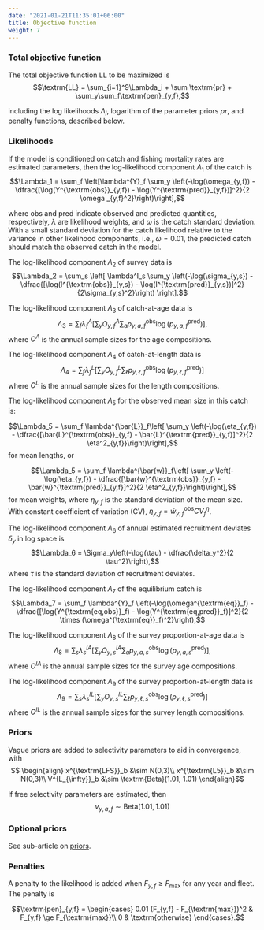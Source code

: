 ```yaml
---
date: "2021-01-21T11:35:01+06:00"
title: Objective function
weight: 7
---
```


### Total objective function

The total objective function $\textrm{LL}$ to be maximized is
$$\textrm{LL} = \sum_{i=1}^9\Lambda_i + \sum \textrm{pr} + \sum_y\sum_f\textrm{pen}_{y,f},$$

including the log likelihoods $\Lambda_i$, logarithm of the parameter priors $pr$, and penalty functions, described below.

### Likelihoods

If the model is conditioned on catch and fishing mortality rates are estimated parameters, then the log-likelihood component $\Lambda_1$ of the catch is
$$\Lambda_1 = \sum_f \left[\lambda^{Y}_f \sum_y \left(-\log(\omega_{y,f}) - \dfrac{[\log(Y^{\textrm{obs}}_{y,f}) - \log(Y^{\textrm{pred}}_{y,f})]^2}{2 \omega _{y,f}^2}\right)\right],$$

where $\textrm{obs}$ and $\textrm{pred}$ indicate observed and predicted quantities, respectively, $\lambda$ are likelihood weights, and $\omega$ is the catch standard deviation. With a small standard deviation for the catch likelihood relative to the variance in other likelihood components, i.e., $\omega = 0.01$, the predicted catch should match the observed catch in the model.

The log-likelihood component $\Lambda_2$ of survey data is
$$\Lambda_2 = \sum_s \left[ \lambda^I_s \sum_y \left(-\log(\sigma_{y,s}) - \dfrac{[\log(I^{\textrm{obs}}_{y,s}) - \log(I^{\textrm{pred}}_{y,s})]^2}{2\sigma_{y,s}^2}\right) \right].$$

The log-likelihood component $\Lambda_3$ of catch-at-age data is
$$\Lambda_3 = \sum_f \lambda^A_f \left[\sum_y O^A_{y,f} \sum_a p^{\textrm{obs}}_{y,a,f} \log(p^{\textrm{pred}}_{y,a,f})\right],$$
where $O^A$ is the annual sample sizes for the age compositions.

The log-likelihood component $\Lambda_4$ of catch-at-length data is
$$\Lambda_4 = \sum_f \lambda^L_f \left[ \sum_y O^L_{y,f} \sum_{\ell} p^{\textrm{obs}}_{y,\ell,f} \log(p^{\textrm{pred}}_{y,\ell,f})\right]$$
where $O^L$ is the annual sample sizes for the length compositions.

The log-likelihood component $\Lambda_5$ for the observed mean size in this catch is:

$$\Lambda_5 = \sum_f \lambda^{\bar{L}}_f\left[ \sum_y \left(-\log(\eta_{y,f}) - \dfrac{[\bar{L}^{\textrm{obs}}_{y,f} - \bar{L}^{\textrm{pred}}_{y,f}]^2}{2 \eta^2_{y,f}}\right)\right],$$
for mean lengths, or

$$\Lambda_5 = \sum_f \lambda^{\bar{w}}_f\left[ \sum_y \left(-\log(\eta_{y,f}) - \dfrac{[\bar{w}^{\textrm{obs}}_{y,f} - \bar{w}^{\textrm{pred}}_{y,f}]^2}{2 \eta^2_{y,f}}\right)\right],$$
for mean weights, where $\eta_{y,f}$ is the standard deviation of the mean size. With constant coefficient of variation (CV), $\eta_{y,f} = \bar{w}^{\textrm{obs}}_{y,f} CV^{\eta}_f$.

The log-likelihood component $\Lambda_6$ of annual estimated recruitment deviates $\delta_y$ in log space is
$$\Lambda_6 = \Sigma_y\left(-\log(\tau) - \dfrac{\delta_y^2}{2 \tau^2}\right),$$
where $\tau$ is the standard deviation of recruitment deviates.

The log-likelihood component $\Lambda_7$ of the equilibrium catch is
$$\Lambda_7 = \sum_f \lambda^{Y}_f \left(-\log(\omega^{\textrm{eq}}_f) - \dfrac{[\log(Y^{\textrm{eq,obs}}_f) - \log(Y^{\textrm{eq,pred}}_f)]^2}{2 \times (\omega^{\textrm{eq}}_f)^2}\right),$$

The log-likelihood component $\Lambda_8$ of the survey proportion-at-age data is
$$\Lambda_8 = \sum_s \lambda^{IA}_s \left[\sum_y O^{IA}_{y,s} \sum_a p^{\textrm{obs}}_{y,a,s} \log(p^{\textrm{pred}}_{y,a,s})\right],$$
where $O^{IA}$ is the annual sample sizes for the survey age compositions.

The log-likelihood component $\Lambda_9$ of the survey proportion-at-length data is
$$\Lambda_9 = \sum_s \lambda^{IL}_s \left[ \sum_y O^{IL}_{y,s} \sum_{\ell} p^{\textrm{obs}}_{y,\ell,s} \log(p^{\textrm{pred}}_{y,\ell,s})\right]$$
where $O^{IL}$ is the annual sample sizes for the survey length compositions.


### Priors
Vague priors are added to selectivity parameters to aid in convergence, with 
$$ \begin{align}
x^{\textrm{LFS}}_b &\sim N(0,3)\\
x^{\textrm{L5}}_b &\sim N(0,3)\\
V^{L_{\infty}}_b &\sim \textrm{Beta}(1.01, 1.01)
\end{align}$$

If free selectivity parameters are estimated, then 
$$v_{y,a,f} \sim \textrm{Beta}(1.01, 1.01)$$

### Optional priors 

See sub-article on [priors](../../features-assessment-models/5-priors/).

### Penalties
A penalty to the likelihood is added when $F_{y,f} \ge F_{\textrm{max}}$ for any year and fleet. The penalty is

$$\textrm{pen}_{y,f} = 
\begin{cases}
0.01 (F_{y,f} - F_{\textrm{max}})^2 & F_{y,f} \ge F_{\textrm{max}}\\ 
0 & \textrm{otherwise}
\end{cases}.$$

